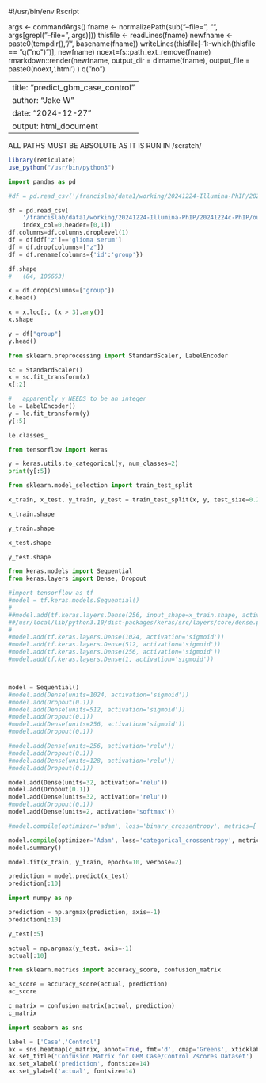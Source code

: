 #!/usr/bin/env Rscript

args <- commandArgs()
fname <- normalizePath(sub("--file=", "", args[grepl("--file=", args)]))
thisfile <- readLines(fname)
newfname <- paste0(tempdir(), "/", basename(fname))
writeLines(thisfile[-1:-which(thisfile == "q(\"no\")")], newfname)
noext=fs::path_ext_remove(fname)
rmarkdown::render(newfname, output_dir = dirname(fname), output_file = paste0(noext,'.html') )
q("no")




---
title: "predict_gbm_case_control"
author: "Jake W"
date: "2024-12-27"
output: html_document
---


ALL PATHS MUST BE ABSOLUTE AS IT IS RUN IN /scratch/




```r

library(reticulate)
use_python("/usr/bin/python3")
```

```python
import pandas as pd
```


```python
#df = pd.read_csv('/francislab/data1/working/20241224-Illumina-PhIP/20241224c-PhIP/gbm.csv',index_col=0)

df = pd.read_csv(
	'/francislab/data1/working/20241224-Illumina-PhIP/20241224c-PhIP/out.gbm/Zscores.minimums.filtered.csv',
	index_col=0,header=[0,1])
df.columns=df.columns.droplevel(1)
df = df[df['z']=='glioma serum']
df = df.drop(columns=["z"])
df = df.rename(columns={'id':'group'})

df.shape
#	(84, 106663)
```

```python
x = df.drop(columns=["group"])
x.head()
```

```python
x = x.loc[:, (x > 3).any()]
x.shape
```


```python
y = df["group"]
y.head()
```

```python
from sklearn.preprocessing import StandardScaler, LabelEncoder
```


```python
sc = StandardScaler()
x = sc.fit_transform(x)
x[:2]
```



```python
#	apparently y NEEDS to be an integer
le = LabelEncoder()
y = le.fit_transform(y)
y[:5]
```


```python
le.classes_
```


```python
from tensorflow import keras
```


```python
y = keras.utils.to_categorical(y, num_classes=2)
print(y[:5])
```

```python
from sklearn.model_selection import train_test_split

x_train, x_test, y_train, y_test = train_test_split(x, y, test_size=0.25, shuffle=True)
```

```python
x_train.shape
```

```python
y_train.shape
```

```python
x_test.shape
```

```python
y_test.shape
```


```python
from keras.models import Sequential
from keras.layers import Dense, Dropout
```



```python
#import tensorflow as tf
#model = tf.keras.models.Sequential()
#
##model.add(tf.keras.layers.Dense(256, input_shape=x_train.shape, activation='sigmoid'))
##/usr/local/lib/python3.10/dist-packages/keras/src/layers/core/dense.py:87: UserWarning: Do not pass an `input_shape`/`input_dim` argument to a layer. When using Sequential models, prefer using an `Input(shape)` object as the first layer in the model instead.
#
#model.add(tf.keras.layers.Dense(1024, activation='sigmoid'))
#model.add(tf.keras.layers.Dense(512, activation='sigmoid'))
#model.add(tf.keras.layers.Dense(256, activation='sigmoid'))
#model.add(tf.keras.layers.Dense(1, activation='sigmoid'))



model = Sequential()
#model.add(Dense(units=1024, activation='sigmoid'))
#model.add(Dropout(0.1))
#model.add(Dense(units=512, activation='sigmoid'))
#model.add(Dropout(0.1))
#model.add(Dense(units=256, activation='sigmoid'))
#model.add(Dropout(0.1))

#model.add(Dense(units=256, activation='relu'))
#model.add(Dropout(0.1))
#model.add(Dense(units=128, activation='relu'))
#model.add(Dropout(0.1))

model.add(Dense(units=32, activation='relu'))
model.add(Dropout(0.1))
model.add(Dense(units=32, activation='relu'))
#model.add(Dropout(0.1))
model.add(Dense(units=2, activation='softmax'))

```



```python
#model.compile(optimizer='adam', loss='binary_crossentropy', metrics=['accuracy'])

model.compile(optimizer='Adam', loss='categorical_crossentropy', metrics=['accuracy'])
model.summary()
```

```python
model.fit(x_train, y_train, epochs=10, verbose=2)
```


```python
prediction = model.predict(x_test)
prediction[:10]
```


```python
import numpy as np
```


```python
prediction = np.argmax(prediction, axis=-1)
prediction[:10]
```



```python
y_test[:5]
```

```python
actual = np.argmax(y_test, axis=-1)
actual[:10]
```


```python
from sklearn.metrics import accuracy_score, confusion_matrix

```


```python
ac_score = accuracy_score(actual, prediction)
ac_score
```



```python
c_matrix = confusion_matrix(actual, prediction)
c_matrix
```



```python
import seaborn as sns
```


```python
label = ['Case','Control']
ax = sns.heatmap(c_matrix, annot=True, fmt='d', cmap='Greens', xticklabels=label, yticklabels=label)
ax.set_title('Confusion Matrix for GBM Case/Control Zscores Dataset')
ax.set_xlabel('prediction', fontsize=14)
ax.set_ylabel('actual', fontsize=14)
```



